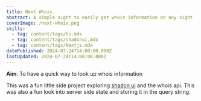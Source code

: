 ```yaml
---
title: Next Whois
abstract: A simple sight to easily get whois information on any sight
coverImage: /next-whois.png
skills:
  - tag: content/tags/ts.mdx
  - tag: content/tags/shadcnui.mdx
  - tag: content/tags/Nextjs.mdx
datePublished: 2024-07-24T14:00:00.000Z
lastUpdated: 2024-07-24T14:00:00.000Z
---
```


**Aim**: To have a quick way to look up whois information

This was a fun little side project exploring [shadcn ui](https://ui.shadcn.com/) and the whois api. This was also a fun look into server side state and storing it in the query string.
